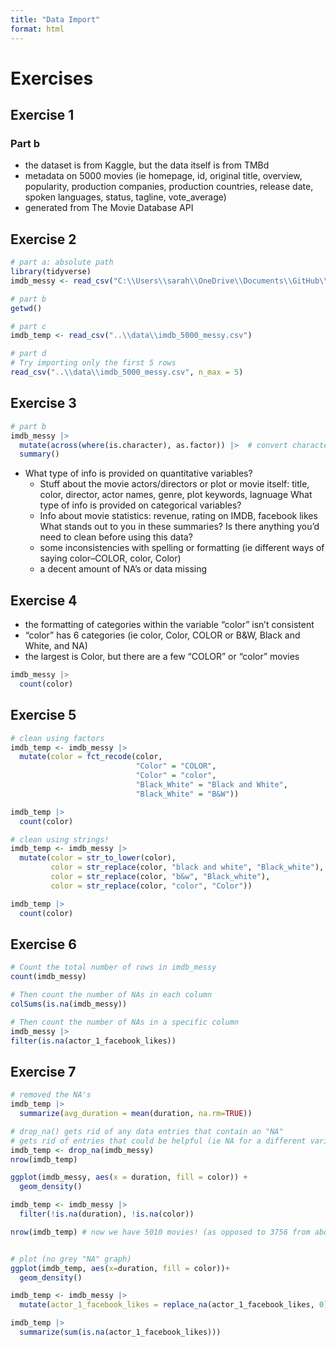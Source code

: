 ```yaml
---
title: "Data Import"
format: html
---
```


# Exercises {.unnumbered}

## Exercise 1

### Part b
* the dataset is from Kaggle, but the data itself is from TMBd
* metadata on 5000 movies (ie homepage, id, original title, overview, popularity, production companies, production countries, release date, spoken languages, status, tagline, vote_average)
* generated from The Movie Database API

## Exercise 2
```r
# part a: absolute path
library(tidyverse)
imdb_messy <- read_csv("C:\\Users\\sarah\\OneDrive\\Documents\\GitHub\\portfolio-sradz\\data\\imdb_5000_messy.csv")

```
```r
# part b
getwd()
```

```r
# part c
imdb_temp <- read_csv("..\\data\\imdb_5000_messy.csv")
```

```r
# part d
# Try importing only the first 5 rows
read_csv("..\\data\\imdb_5000_messy.csv", n_max = 5)
```
## Exercise 3 {.unnumbered}
```r
# part b
imdb_messy |>
  mutate(across(where(is.character), as.factor)) |>  # convert characters to factors in order to summarize
  summary()
```
* What type of info is provided on quantitative variables?
  * Stuff about the movie actors/directors or plot or movie itself: title, color, director, actor names, genre, plot keywords, lagnuage 
What type of info is provided on categorical variables?
  * Info about movie statistics: revenue, rating on IMDB, facebook likes
What stands out to you in these summaries? Is there anything you’d need to clean before using this data?
  * some inconsistencies with spelling or formatting (ie different ways of saying color--COLOR, color, Color)
  * a decent amount of NA's or data missing

## Exercise 4

* the formatting of categories within the variable "color" isn't consistent 
* "color" has 6 categories (ie color, Color, COLOR or B&W, Black and White, and NA)
* the largest is Color, but there are a few "COLOR" or "color" movies

```r
imdb_messy |>
  count(color)
```


## Exercise 5

```r
# clean using factors
imdb_temp <- imdb_messy |>
  mutate(color = fct_recode(color, 
                            "Color" = "COLOR",
                            "Color" = "color",
                            "Black_White" = "Black and White",
                            "Black_White" = "B&W")) 

imdb_temp |>
  count(color)
```
```r
# clean using strings!
imdb_temp <- imdb_messy |>
  mutate(color = str_to_lower(color),
         color = str_replace(color, "black and white", "Black_white"),
         color = str_replace(color, "b&w", "Black_white"),
         color = str_replace(color, "color", "Color"))

imdb_temp |>
  count(color)
```

## Exercise 6
```r
# Count the total number of rows in imdb_messy
count(imdb_messy)

# Then count the number of NAs in each column
colSums(is.na(imdb_messy))

# Then count the number of NAs in a specific column
imdb_messy |> 
filter(is.na(actor_1_facebook_likes))
```

## Exercise 7

```r
# removed the NA's
imdb_temp |>
  summarize(avg_duration = mean(duration, na.rm=TRUE))
```

```r
# drop_na() gets rid of any data entries that contain an "NA"
# gets rid of entries that could be helpful (ie NA for a different variable, but not for the one we care about, would be removed)
imdb_temp <- drop_na(imdb_messy)
nrow(imdb_temp)

```

```r
ggplot(imdb_messy, aes(x = duration, fill = color)) + 
  geom_density()
```
```r
imdb_temp <- imdb_messy |>
  filter(!is.na(duration), !is.na(color))

nrow(imdb_temp) # now we have 5010 movies! (as opposed to 3756 from above when we used drop_na()


# plot (no grey "NA" graph)
ggplot(imdb_temp, aes(x=duration, fill = color))+
  geom_density()
```
```r
imdb_temp <- imdb_messy |>
  mutate(actor_1_facebook_likes = replace_na(actor_1_facebook_likes, 0))

imdb_temp |>
  summarize(sum(is.na(actor_1_facebook_likes)))
```

